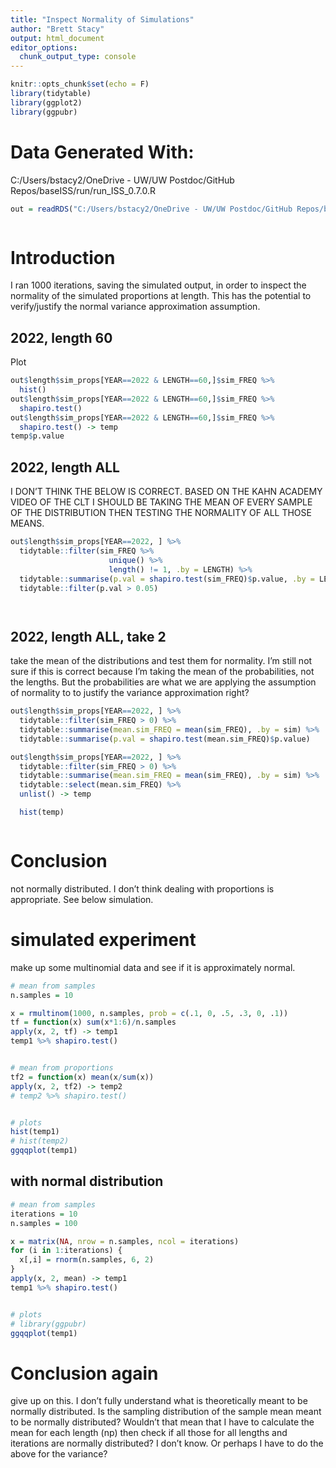 ```yaml
---
title: "Inspect Normality of Simulations"
author: "Brett Stacy"
output: html_document
editor_options: 
  chunk_output_type: console
---
```




```r
knitr::opts_chunk$set(echo = F)
library(tidytable)
library(ggplot2)
library(ggpubr)
```

# Data Generated With:
C:/Users/bstacy2/OneDrive - UW/UW Postdoc/GitHub Repos/baseISS/run/run_ISS_0.7.0.R

```r

out = readRDS("C:/Users/bstacy2/OneDrive - UW/UW Postdoc/GitHub Repos/baseISS_data/outputs/ouput_all_sims_V1_ISS_1000iters_output_2024-09-24.RDS")



```


# Introduction
I ran 1000 iterations, saving the simulated output, in order to inspect the normality of the simulated proportions at length. This has the potential to verify/justify the normal variance approximation assumption. 




## 2022, length 60

Plot
```r

out$length$sim_props[YEAR==2022 & LENGTH==60,]$sim_FREQ %>% 
  hist()
out$length$sim_props[YEAR==2022 & LENGTH==60,]$sim_FREQ %>% 
  shapiro.test()
out$length$sim_props[YEAR==2022 & LENGTH==60,]$sim_FREQ %>% 
  shapiro.test() -> temp
temp$p.value
```




## 2022, length ALL 

I DON'T THINK THE BELOW IS CORRECT. BASED ON THE KAHN ACADEMY VIDEO OF THE CLT I SHOULD BE TAKING THE MEAN OF EVERY SAMPLE OF THE DISTRIBUTION THEN TESTING THE NORMALITY OF ALL THOSE MEANS. 

```r

out$length$sim_props[YEAR==2022, ] %>% 
  tidytable::filter(sim_FREQ %>% 
                      unique() %>% 
                      length() != 1, .by = LENGTH) %>% 
  tidytable::summarise(p.val = shapiro.test(sim_FREQ)$p.value, .by = LENGTH) %>% 
  tidytable::filter(p.val > 0.05)




```


## 2022, length ALL, take 2

take the mean of the distributions and test them for normality. I'm still not sure if this is correct because I'm taking the mean of the probabilities, not the lengths. But the probabilities are what we are applying the assumption of normality to to justify the variance approximation right? 

```r

out$length$sim_props[YEAR==2022, ] %>% 
  tidytable::filter(sim_FREQ > 0) %>% 
  tidytable::summarise(mean.sim_FREQ = mean(sim_FREQ), .by = sim) %>% 
  tidytable::summarise(p.val = shapiro.test(mean.sim_FREQ)$p.value)

out$length$sim_props[YEAR==2022, ] %>% 
  tidytable::filter(sim_FREQ > 0) %>% 
  tidytable::summarise(mean.sim_FREQ = mean(sim_FREQ), .by = sim) %>% 
  tidytable::select(mean.sim_FREQ) %>% 
  unlist() -> temp

  hist(temp)



```

# Conclusion
not normally distributed. I don't think dealing with proportions is appropriate. See below simulation. 


# simulated experiment

make up some multinomial data and see if it is approximately normal. 

```r

# mean from samples
n.samples = 10

x = rmultinom(1000, n.samples, prob = c(.1, 0, .5, .3, 0, .1))
tf = function(x) sum(x*1:6)/n.samples
apply(x, 2, tf) -> temp1
temp1 %>% shapiro.test()


# mean from proportions
tf2 = function(x) mean(x/sum(x))
apply(x, 2, tf2) -> temp2
# temp2 %>% shapiro.test()


# plots
hist(temp1)
# hist(temp2)
ggqqplot(temp1)


```







## with normal distribution

```r
# mean from samples
iterations = 10
n.samples = 100

x = matrix(NA, nrow = n.samples, ncol = iterations)
for (i in 1:iterations) {
  x[,i] = rnorm(n.samples, 6, 2)
}
apply(x, 2, mean) -> temp1
temp1 %>% shapiro.test()


# plots
# library(ggpubr)
ggqqplot(temp1)
```


# Conclusion again
give up on this. I don't fully understand what is theoretically meant to be normally distributed. Is the sampling distribution of the sample mean meant to be normally distributed? Wouldn't that mean that I have to calculate the mean for each length (np) then check if all those for all lengths and iterations are normally distributed? I don't know. Or perhaps I have to do the above for the variance?















